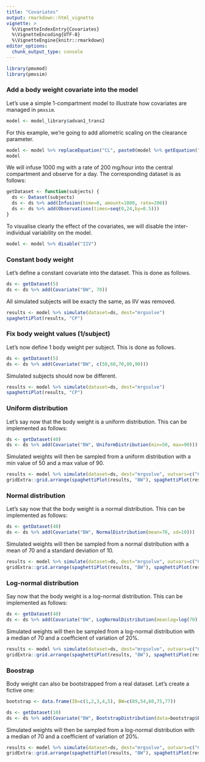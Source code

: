 ```yaml
---
title: "Covariates"
output: rmarkdown::html_vignette
vignette: >
  %\VignetteIndexEntry{Covariates}
  %\VignetteEncoding{UTF-8}
  %\VignetteEngine{knitr::rmarkdown}
editor_options: 
  chunk_output_type: console
---
```


```r
library(pmxmod)
library(pmxsim)
```

### Add a body weight covariate into the model

Let's use a simple 1-compartment model to illustrate how covariates are managed in `pmxsim`.

```r
model <- model_library$advan1_trans2
```

For this example, we're going to add allometric scaling on the clearance parameter.

```r
model <- model %>% replaceEquation("CL", paste0(model %>% getEquation("CL"), "*pow(BW/70, 0.75)"))
model
```

We will infuse 1000 mg with a rate of 200 mg/hour into the central compartment and observe for a day.
The corresponding dataset is as follows:

```r
getDataset <- function(subjects) {
  ds <- Dataset(subjects)
  ds <- ds %>% add(Infusion(time=0, amount=1000, rate=200))
  ds <- ds %>% add(Observations(times=seq(0,24,by=0.5)))
}
```

To visualise clearly the effect of the covariates, we will disable the inter-individual variability on the model.

```r
model <- model %>% disable("IIV")
```

### Constant body weight

Let's define a constant covariate into the dataset. This is done as follows.

```r
ds <- getDataset(5)
ds <- ds %>% add(Covariate("BW", 70))
```

All simulated subjects will be exacty the same, as IIV was removed.

```r
results <- model %>% simulate(dataset=ds, dest="mrgsolve")
spaghettiPlot(results, "CP")
```

### Fix body weight values (1/subject)

Let's now define 1 body weight per subject. This is done as follows.

```r
ds <- getDataset(5)
ds <- ds %>% add(Covariate("BW", c(50,60,70,80,90)))
```

Simulated subjects should now be different.

```r
results <- model %>% simulate(dataset=ds, dest="mrgsolve")
spaghettiPlot(results, "CP")
```

### Uniform distribution

Let's say now that the body weight is a uniform distribution. This can be implemented as follows:

```r
ds <- getDataset(40)
ds <- ds %>% add(Covariate("BW", UniformDistribution(min=50, max=90)))
```

Simulated weights will then be sampled from a uniform distribution with a min value of 50 and a max value of 90.

```r
results <- model %>% simulate(dataset=ds, dest="mrgsolve", outvars=c("CP", "BW"), seed=1)
gridExtra::grid.arrange(spaghettiPlot(results, "BW"), spaghettiPlot(results, "CP"), nrow=1)
```

### Normal distribution

Let's say now that the body weight is a normal distribution. This can be implemented as follows:

```r
ds <- getDataset(40)
ds <- ds %>% add(Covariate("BW", NormalDistribution(mean=70, sd=10)))
```

Simulated weights will then be sampled from a normal distribution with a mean of 70 and a standard deviation of 10.

```r
results <- model %>% simulate(dataset=ds, dest="mrgsolve", outvars=c("CP", "BW"), seed=1)
gridExtra::grid.arrange(spaghettiPlot(results, "BW"), spaghettiPlot(results, "CP"), nrow=1)
```

### Log-normal distribution

Say now that the body weight is a log-normal distribution. This can be implemented as follows:

```r
ds <- getDataset(40)
ds <- ds %>% add(Covariate("BW", LogNormalDistribution(meanlog=log(70), sdlog=0.2)))
```

Simulated weights will then be sampled from a log-normal distribution with a median of 70 and a coefficient of variation of 20%.

```r
results <- model %>% simulate(dataset=ds, dest="mrgsolve", outvars=c("CP", "BW"), seed=1)
gridExtra::grid.arrange(spaghettiPlot(results, "BW"), spaghettiPlot(results, "CP"), nrow=1)
```

### Boostrap

Body weight can also be bootstrapped from a real dataset.
Let's create a fictive one:

```r
bootstrap <- data.frame(ID=c(1,2,3,4,5), BW=c(89,54,60,75,77))
```

```r
ds <- getDataset(10)
ds <- ds %>% add(Covariate("BW", BootstrapDistribution(data=bootstrap$BW, replacement=TRUE, random=TRUE)))
```

Simulated weights will then be sampled from a log-normal distribution with a median of 70 and a coefficient of variation of 20%.

```r
results <- model %>% simulate(dataset=ds, dest="mrgsolve", outvars=c("CP", "BW"), seed=2)
gridExtra::grid.arrange(spaghettiPlot(results, "BW"), spaghettiPlot(results, "CP"), nrow=1)
```

